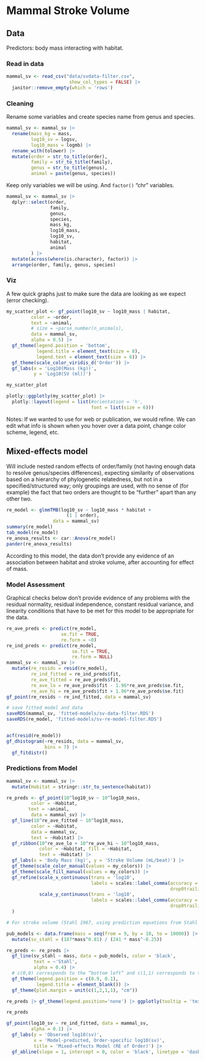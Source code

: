 # Mammal Stroke Volume
## Data

Predictors: body mass interacting with habitat.


### Read in data 

```r
mammal_sv <- read_csv("data/svdata-filter.csv",
                       show_col_types = FALSE) |>
  janitor::remove_empty(which = 'rows')
```

### Cleaning

Rename some variables and create species name from genus and species. 

```r
mammal_sv <- mammal_sv |>
  rename(mass_kg = mass,
         log10_sv = logsv,
         log10_mass = logmb) |>
  rename_with(tolower) |>
  mutate(order = str_to_title(order),
         family = str_to_title(family),
         genus = str_to_title(genus),
         animal = paste(genus, species))
```

Keep only variables we will be using. And `factor()` "chr" variables.

```r
mammal_sv <- mammal_sv |>
  dplyr::select(order,
                family,
                genus,
                species, 
                mass_kg,
                log10_mass,
                log10_sv,
                habitat,
                animal
         ) |>
  mutate(across(where(is.character), factor)) |>
  arrange(order, family, genus, species)
```

### Viz
A few quick graphs just to make sure the data are looking as we expect (error checking).


```r
my_scatter_plot <- gf_point(log10_sv ~ log10_mass | habitat,
         color = ~order,
         text = ~animal,
         # size = ~parse_number(n_animals),
         data = mammal_sv,
         alpha = 0.5) |>
  gf_theme(legend.position = 'bottom',
           legend.title = element_text(size = 8),
           legend.text = element_text(size = 6)) |>
  gf_theme(scale_color_viridis_d('Order')) |>
  gf_labs(x = 'Log10(Mass (kg))',
          y = 'Log10(SV (ml))') 
```

```r
my_scatter_plot
```

```r
plotly::ggplotly(my_scatter_plot) |>
  plotly::layout(legend = list(#orientation = 'h',
                               font = list(size = 6)))
```

Notes: If we wanted to use for web or publication, we would refine. We can edit what info is shown when you hover over a data point, change color scheme, legend, etc.

## Mixed-effects model 

Will include nested random effects of order/family (not having enough data to resolve genus/species differences), expecting similarity of observations based on a hierarchy of phylogenetic relatedness, but not in a specified/structured way; only groupings are used, with no sense of (for example) the fact that two orders are thought to be "further" apart than any other two.

```r
re_model <- glmmTMB(log10_sv ~ log10_mass * habitat +
                      (1 | order),
                 data = mammal_sv)
summary(re_model)
tab_model(re_model) 
re_anova_results <- car::Anova(re_model)
pander(re_anova_results)
```

According to this model, the data don't provide any evidence of an association between habitat and stroke volume, after accounting for effect of mass.

### Model Assessment

Graphical checks below don't provide evidence of any problems with the residual normality, residual independence, constant residual variance, and linearity conditions that have to be met for this model to be appropriate for the data.

```r
re_ave_preds <- predict(re_model, 
                    se.fit = TRUE,
                    re.form = ~0)
re_ind_preds <- predict(re_model,
                        se.fit = TRUE,
                        re.form = NULL)
mammal_sv <- mammal_sv |>
  mutate(re_resids = resid(re_model),
         re_ind_fitted = re_ind_preds$fit,
         re_ave_fitted = re_ave_preds$fit,
         re_ave_lo = re_ave_preds$fit - 1.96*re_ave_preds$se.fit,
         re_ave_hi = re_ave_preds$fit + 1.96*re_ave_preds$se.fit)
gf_point(re_resids ~ re_ind_fitted, data = mammal_sv)

# save fitted model and data
saveRDS(mammal_sv, 'fitted-models/sv-data-filter.RDS')
saveRDS(re_model, 'fitted-models/sv-re-model-filter.RDS')


acf(resid(re_model))
gf_dhistogram(~re_resids, data = mammal_sv,
              bins = 7) |>
  gf_fitdistr()
```

### Predictions from Model

```r
mammal_sv <- mammal_sv |>
  mutate(Habitat = stringr::str_to_sentence(habitat))

re_preds <- gf_point(10^log10_sv ~ 10^log10_mass,
         color = ~Habitat,
        text = ~animal,
         data = mammal_sv) |> 
  gf_line(10^re_ave_fitted ~ 10^log10_mass,
         color = ~Habitat,
         data = mammal_sv,
         text = ~Habitat) |>
  gf_ribbon(10^re_ave_lo + 10^re_ave_hi ~ 10^log10_mass,
            color = ~Habitat, fill = ~Habitat, 
            text = ~Habitat) |> 
  gf_labs(x = 'Body Mass (kg)', y = 'Stroke Volume (mL/beat)') |> 
  gf_theme(scale_color_manual(values = my_colors)) |>
  gf_theme(scale_fill_manual(values = my_colors)) |>
  gf_refine(scale_x_continuous(trans = 'log10',
                               labels = scales::label_comma(accuracy = 0.001,
                                                            drop0trailing = TRUE)),
            scale_y_continuous(trans = 'log10',
                               labels = scales::label_comma(accuracy = 0.001,
                                                            drop0trailing = TRUE))
  )

# For stroke volume (Stahl 1967, using prediction equations from Stahl for cardiac output (ml/min) and heat rate(beats/min)): SV (ml/beat) = [187 * body mass(kg)^0.81]/[241 * body mass (kg) ^-0.25]

pub_models <- data.frame(mass = seq(from = 9, by = 10, to = 10000)) |> # data.frame(mass = seq(from = 0.029, by = 0.1, to = 5000)) |>
  mutate(sv_stahl = (187*mass^0.81) / (241 * mass^-0.25))

re_preds <- re_preds |>
  gf_line(sv_stahl ~ mass, data = pub_models, color = 'black',
          text = ~'Stahl',
          alpha = 0.4) |>
  # c(0,0) corresponds to the “bottom left” and c(1,1) corresponds to the “top right” position
  gf_theme(legend.position = c(0.9, 0.1),
           legend.title = element_blank()) |>
  gf_theme(plot.margin = unit(c(1,2,1,1), "cm"))
```

```r
re_preds |> gf_theme(legend.position='none') |> ggplotly(tooltip = 'text')
```

```r
re_preds
```

```r
gf_point(log10_sv ~ re_ind_fitted, data = mammal_sv,
         alpha = 0.1) |>
  gf_labs(y = 'Observed log10(sv)',
          x = 'Model-predicted, Order-specific log10(sv)',
          title = 'Mixed-effects Model (RE of Order)') |>
  gf_abline(slope = 1, intercept = 0, color = 'black', linetype = 'dashed')
```


